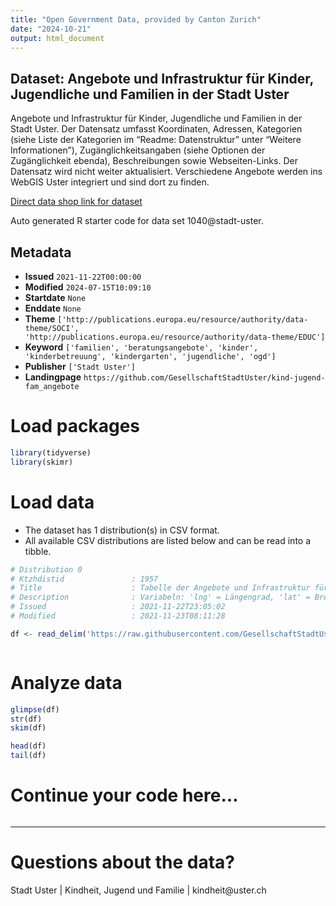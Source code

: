 ```yaml
---
title: "Open Government Data, provided by Canton Zurich"
date: "2024-10-21"
output: html_document
---
```


## Dataset: Angebote und Infrastruktur für Kinder, Jugendliche und Familien in der Stadt Uster

Angebote und Infrastruktur für Kinder, Jugendliche und Familien in der Stadt Uster. Der Datensatz umfasst Koordinaten, Adressen, Kategorien (siehe Liste der Kategorien im "Readme: Datenstruktur" unter "Weitere Informationen"), Zugänglichkeitsangaben (siehe Optionen der Zugänglichkeit ebenda), Beschreibungen sowie Webseiten-Links. Der Datensatz wird nicht weiter aktualisiert. Verschiedene Angebote werden ins WebGIS Uster integriert und sind dort zu finden.

[Direct data shop link for dataset](https://www.zh.ch/de/politik-staat/statistik-daten/datenkatalog.html#/datasets/1040@stadt-uster)

Auto generated R starter code for data set 1040@stadt-uster.

## Metadata

- **Issued** `2021-11-22T00:00:00`
- **Modified** `2024-07-15T10:09:10`
- **Startdate** `None`
- **Enddate** `None`
- **Theme** `['http://publications.europa.eu/resource/authority/data-theme/SOCI', 'http://publications.europa.eu/resource/authority/data-theme/EDUC']`
- **Keyword** `['familien', 'beratungsangebote', 'kinder', 'kinderbetreuung', 'kindergarten', 'jugendliche', 'ogd']`
- **Publisher** `['Stadt Uster']`
- **Landingpage** `https://github.com/GesellschaftStadtUster/kind-jugend-fam_angebote`


# Load packages

```r

library(tidyverse)
library(skimr)

```

# Load data

-   The dataset has 1 distribution(s) in CSV format.
-   All available CSV distributions are listed below and can be read into a tibble.

```r

# Distribution 0
# Ktzhdistid               : 1957
# Title                    : Tabelle der Angebote und Infrastruktur für Kinder, Jugendliche und Familien in der Stadt Uster
# Description              : Variabeln: 'lng' = Längengrad, 'lat' = Breitengrad, 'name' = Name des Angebots, 'strasse', 'hausnr', 'plz', 'ort', 'anlage' = Name der Anlage, 'kategorie' = Kategorie des Angebots (siehe Liste der Kategorien im "Readme: Datenstruktur" unter "Weitere Informationen"), 'zugaenglichkeit' = (siehe Optionen der Zugänglichkeit ebenda), 'beschreibung' = Beschreibung des Angebots, 'website' = URL des Angebots.
# Issued                   : 2021-11-22T23:05:02
# Modified                 : 2021-11-23T08:11:28

df <- read_delim('https://raw.githubusercontent.com/GesellschaftStadtUster/kind-jugend-fam_angebote/main/angebote_kjf_uster.csv')



```

# Analyze data

```r

glimpse(df)
str(df)
skim(df)

head(df)
tail(df)

```

# Continue your code here...

```r

```

------------------------------------------------------------------------

# Questions about the data?

Stadt Uster | Kindheit, Jugend und Familie | kindheit@uster.ch
